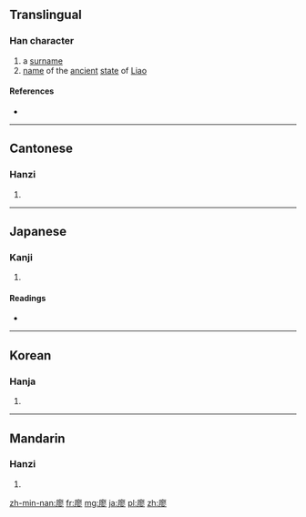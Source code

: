 ==Translingual==

===Han character===
{{Han char|rn=53|rad=广|as=11|sn=14|four=0022<sub>2</sub>|canj=戈尸一竹 (ISMH)|ids=⿸[[广]][[翏]]}}

# a [[surname]]
# [[name]] of the [[ancient]] [[state]] of [[w:Liao (state)|Liao]]

====References====
* {{Han ref|kx=0350.050|dkj=09464|dj=0661.070|hdz=20900.070|uh=5ED6|ud=24278|bh=B9F9|bd=47609}}

----

==Cantonese==

===Hanzi===
{{yue-hanzi|jyut=[[liu6]]|y=liu6}}

# {{defn|lang=yue|sort=广11}}

----

==Japanese==

===Kanji===
{{ja-kanji|grade=|rs=广11}}

# {{defn|lang=ja|sort=广11}}

====Readings====
* {{ja-readings|on=[[りょう]] (ryō)|kun=[[むなしい]] (munashii)}}

----

==Korean==

===Hanja===
{{ko-hanja|hangeul=료|rv=ryo|mr=ryo|y=lyo}}

# {{defn|lang=ko|sort=广11}}

----

==Mandarin==

===Hanzi===
{{cmn-hanzi|pin=[[liào]] ([[liao4]]), [[wú]] ([[wu2]])|wg=liao<sup>4</sup>, wu<sup>2</sup>}}

# {{defn|lang=cmn|sort=广11}}

[[zh-min-nan:廖]]
[[fr:廖]]
[[mg:廖]]
[[ja:廖]]
[[pl:廖]]
[[zh:廖]]
